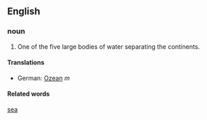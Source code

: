 ==English==
===noun===
# One of the five large bodies of water separating the continents.
====Translations====
*German: [[Ozean]] ''m''
====Related words====
[[sea]]